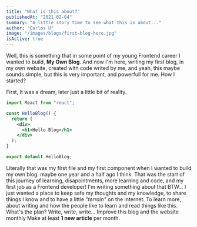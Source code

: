 ```yaml
---
title: "What is this about?"
publishedAt: "2021-02-04"
summary: "A little story time to see what this is about..."
author: "Carlos U"
image: "/images/blogs/first-blog-hero.jpg"
isActive: true
---
```


<!-- Content -->

<Text mb={12}>
  Well, this is something that in some point of my young Frontend career I
  wanted to build, <strong>My Own Blog</strong>. And now I'm here, writing my
  first blog, in my own website, created with code writed by me, and yeah, this
  maybe sounds simple, but this is very important, and powerfull for me.
</Text>

<Heading as="h2" mb={2}>
  How I started?
</Heading>

<Text mb={8}>First, It was a dream, later just a little bit of reality.</Text>

```jsx
import React from "react";

const HelloBlog() {
  return (
    <div>
      <h1>Hello Blog</h1>
    </div>
  );
}

export default HelloBlog;
```

<VStack align="flex-start" mt={8} spacing={8} mb={12}>
  <Text>
    Literally that was my first file and my first component when I wanted to build
    my own blog. maybe one year and a half ago I think. That was the start of this
    journey of learning, disapointments, more learning and code, and my first job
    as a Frontend developer! I'm writing something about that BTW...
  </Text>

  <Text>
    I just wanted a place to keep safe my thoughts and my knowledge, to share
    things I know and to have a little <i>"terrain"</i> on the internet. To learn
    more, about writing and how the people like to learn and read things like
    this.
  </Text>
</VStack>

<VStack align="flex-start" mt={8} spacing={8} mb={12}>
  <Heading as="h2">What's the plan?</Heading>
  <Box>
    <OrderedList spacing={4}>
      <ListItem>Write, write, write...</ListItem>
      <ListItem>Improve this blog and the website monthly</ListItem>
      <ListItem>
        Make at least <strong>1 new article</strong> per month.
      </ListItem>
    </OrderedList>
  </Box>
</VStack>
